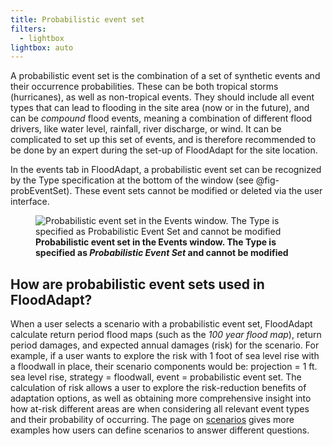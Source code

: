 ```yaml
---
title: Probabilistic event set
filters:
  - lightbox
lightbox: auto
---
```


A probabilistic event set is the combination of a set of synthetic events and their occurrence probabilities. These can be both tropical storms (hurricanes), as well as non-tropical events. They should include all event types that can lead to flooding in the site area (now or in the future), and can be *compound* flood events, meaning a combination of different flood drivers, like water level, rainfall, river discharge, or wind. It can be complicated to set up this set of events, and is therefore recommended to be done by an expert during the set-up of FloodAdapt for the site location.

In the events tab in FloodAdapt, a probabilistic event set can be recognized by the Type specification at the bottom of the window (see @fig-probEventSet). These event sets cannot be modified or deleted via the user interface.

![**Probabilistic event set in the Events window. The Type is specified as *Probabilistic Event Set* and cannot be modified**](../../_static/images/probEventSet.png){#fig-probEventSet}

::: {.callout-note}
## How are probabilistic event sets used in FloodAdapt?
When a user selects a scenario with a probabilistic event set, FloodAdapt calculate return period flood maps (such as the *100 year flood map*), return period damages, and expected annual damages (risk) for the scenario. For example, if a user wants to explore the risk with 1 foot of sea level rise with a floodwall in place, their scenario components would be: projection = 1 ft. sea level rise, strategy = floodwall, event = probabilistic event set. The calculation of risk allows a user to explore the risk-reduction benefits of adaptation options, as well as obtaining more comprehensive insight into how at-risk different areas are when considering all relevant event types and their probability of occurring. The page on [scenarios](../scenarios/index.qmd) gives more examples how users can define scenarios to answer different questions. 
:::

